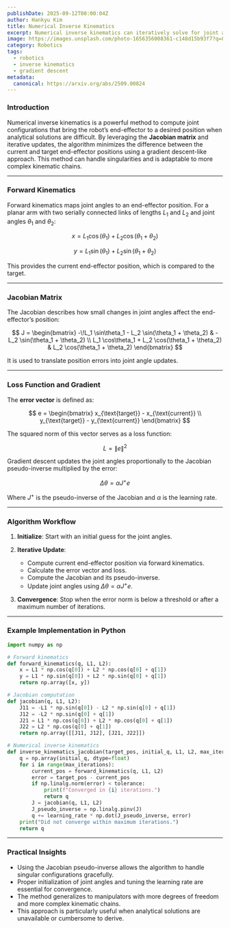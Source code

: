```yaml
---
publishDate: 2025-09-12T00:00:04Z
author: Hankyu Kim
title: Numerical Inverse Kinematics
excerpt: Numerical inverse kinematics can iteratively solve for joint angles to reach a desired end-effector position using gradient descent with the Jacobian pseudo-inverse, suitable for planar manipulators and more complex robotic arms.
image: https://images.unsplash.com/photo-1656356008361-c148d15b93f7?q=80&w=1760&auto=format&fit=crop&ixlib=rb-4.1.0&ixid=M3wxMjA3fDB8MHxwaG90by1wYWdlfHx8fGVufDB8fHx8fA%3D%3D
category: Robotics
tags:
  - robotics
  - inverse kinematics
  - gradient descent
metadata:
  canonical: https://arxiv.org/abs/2509.00824
---
```


### Introduction

Numerical inverse kinematics is a powerful method to compute joint configurations that bring the robot’s end-effector to a desired position when analytical solutions are difficult. By leveraging the **Jacobian matrix** and iterative updates, the algorithm minimizes the difference between the current and target end-effector positions using a gradient descent-like approach. This method can handle singularities and is adaptable to more complex kinematic chains.

---

### Forward Kinematics

Forward kinematics maps joint angles to an end-effector position. For a planar arm with two serially connected links of lengths $L_1$ and $L_2$ and joint angles $\theta_1$ and $\theta_2$:

$$
x = L_1 \cos(\theta_1) + L_2 \cos(\theta_1 + \theta_2)
$$

$$
y = L_1 \sin(\theta_1) + L_2 \sin(\theta_1 + \theta_2)
$$

This provides the current end-effector position, which is compared to the target.

---

### Jacobian Matrix

The Jacobian describes how small changes in joint angles affect the end-effector’s position:

$$
J =
\begin{bmatrix}
-\!L_1 \sin\theta_1 - L_2 \sin(\theta_1 + \theta_2) & -L_2 \sin(\theta_1 + \theta_2) \\
L_1 \cos\theta_1 + L_2 \cos(\theta_1 + \theta_2) & L_2 \cos(\theta_1 + \theta_2)
\end{bmatrix}
$$

It is used to translate position errors into joint angle updates.

---

### Loss Function and Gradient

The **error vector** is defined as:

$$
e = 
\begin{bmatrix} x_{\text{target}} - x_{\text{current}} \\ y_{\text{target}} - y_{\text{current}} \end{bmatrix}
$$

The squared norm of this vector serves as a loss function:

$$
L = \| e \|^2
$$

Gradient descent updates the joint angles proportionally to the Jacobian pseudo-inverse multiplied by the error:

$$
\Delta \theta = \alpha J^+ e
$$

Where $J^+$ is the pseudo-inverse of the Jacobian and $\alpha$ is the learning rate.

---

### Algorithm Workflow

1. **Initialize**: Start with an initial guess for the joint angles.
2. **Iterative Update**:

   * Compute current end-effector position via forward kinematics.
   * Calculate the error vector and loss.
   * Compute the Jacobian and its pseudo-inverse.
   * Update joint angles using $\Delta \theta = \alpha J^+ e$.
3. **Convergence**: Stop when the error norm is below a threshold or after a maximum number of iterations.

---

### Example Implementation in Python

```python
import numpy as np

# Forward kinematics
def forward_kinematics(q, L1, L2):
    x = L1 * np.cos(q[0]) + L2 * np.cos(q[0] + q[1])
    y = L1 * np.sin(q[0]) + L2 * np.sin(q[0] + q[1])
    return np.array([x, y])

# Jacobian computation
def jacobian(q, L1, L2):
    J11 = -L1 * np.sin(q[0]) - L2 * np.sin(q[0] + q[1])
    J12 = -L2 * np.sin(q[0] + q[1])
    J21 = L1 * np.cos(q[0]) + L2 * np.cos(q[0] + q[1])
    J22 = L2 * np.cos(q[0] + q[1])
    return np.array([[J11, J12], [J21, J22]])

# Numerical inverse kinematics
def inverse_kinematics_jacobian(target_pos, initial_q, L1, L2, max_iterations=1000, tolerance=1e-4, learning_rate=0.1):
    q = np.array(initial_q, dtype=float)
    for i in range(max_iterations):
        current_pos = forward_kinematics(q, L1, L2)
        error = target_pos - current_pos
        if np.linalg.norm(error) < tolerance:
            print(f"Converged in {i} iterations.")
            return q
        J = jacobian(q, L1, L2)
        J_pseudo_inverse = np.linalg.pinv(J)
        q += learning_rate * np.dot(J_pseudo_inverse, error)
    print("Did not converge within maximum iterations.")
    return q
```

---

### Practical Insights

* Using the Jacobian pseudo-inverse allows the algorithm to handle singular configurations gracefully.
* Proper initialization of joint angles and tuning the learning rate are essential for convergence.
* The method generalizes to manipulators with more degrees of freedom and more complex kinematic chains.
* This approach is particularly useful when analytical solutions are unavailable or cumbersome to derive.